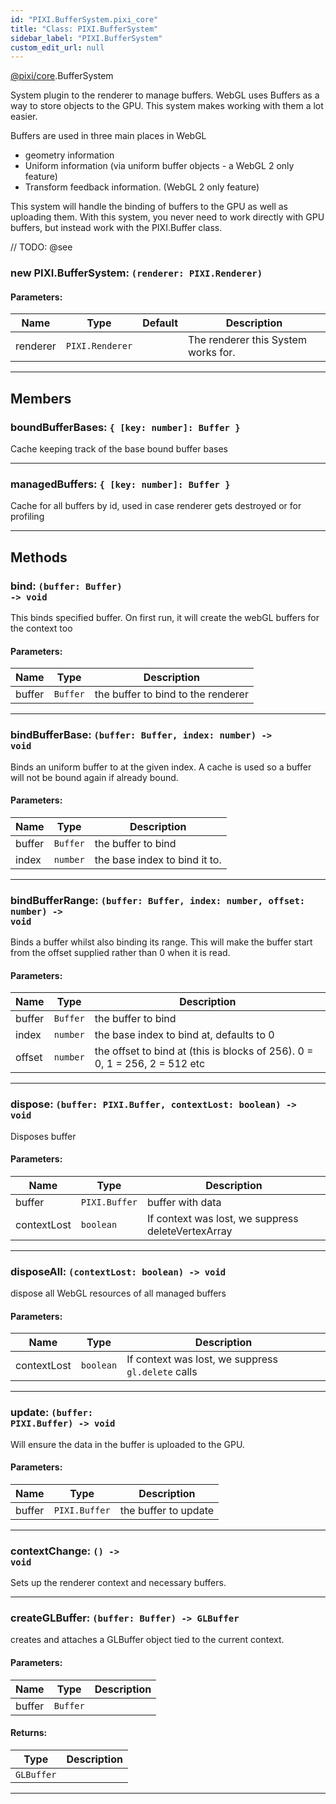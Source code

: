 ```yaml
---
id: "PIXI.BufferSystem.pixi_core"
title: "Class: PIXI.BufferSystem"
sidebar_label: "PIXI.BufferSystem"
custom_edit_url: null
---
```


[@pixi/core](../modules/pixi_core).BufferSystem

System plugin to the renderer to manage buffers.
WebGL uses Buffers as a way to store objects to the GPU. This system makes working with them a lot easier.

Buffers are used in three main places in WebGL

* geometry information
* Uniform information (via uniform buffer objects - a WebGL 2 only feature)
* Transform feedback information. (WebGL 2 only feature)

This system will handle the binding of buffers to the GPU as well as uploading them. With this system, you never need to work directly with GPU buffers, but instead work with the PIXI.Buffer class.



// TODO: @see

        

<article>

### new PIXI.BufferSystem: <span><code>(renderer&#58; PIXI.Renderer) </code></span>

#### Parameters:
| Name     | Type                       | Default       | Description                         |
| -------- | -------------------------- | ------------- | ----------------------------------- |
| renderer | <code>PIXI.Renderer</code> | <code></code> | The renderer this System works for. |

</article>

---------------------------------------




## Members
<article>

### boundBufferBases: <span><code>&#123; [key&#58; number]&#58; Buffer &#125;</code></span>
Cache keeping track of the base bound buffer bases

</article>


---------------------------------------

<article>

### managedBuffers: <span><code>&#123; [key&#58; number]&#58; Buffer &#125;</code></span>
Cache for all buffers by id, used in case renderer gets destroyed or for profiling

</article>


---------------------------------------


## Methods
<article>

### bind: <span><code>(buffer&#58; Buffer) -&#62; void</code></span>
This binds specified buffer. On first run, it will create the webGL buffers for the context too

#### Parameters:
| Name   | Type                | Description                        |
| ------ | ------------------- | ---------------------------------- |
| buffer | <code>Buffer</code> | the buffer to bind to the renderer |
</article>


---------------------------------------

<article>

### bindBufferBase: <span><code>(buffer&#58; Buffer, index&#58; number) -&#62; void</code></span>
Binds an uniform buffer to at the given index.
A cache is used so a buffer will not be bound again if already bound.

#### Parameters:
| Name   | Type                | Description                   |
| ------ | ------------------- | ----------------------------- |
| buffer | <code>Buffer</code> | the buffer to bind            |
| index  | <code>number</code> | the base index to bind it to. |
</article>


---------------------------------------

<article>

### bindBufferRange: <span><code>(buffer&#58; Buffer, index&#58; number, offset&#58; number) -&#62; void</code></span>
Binds a buffer whilst also binding its range. This will make the buffer start from the offset supplied rather than 0 when it is read.

#### Parameters:
| Name   | Type                | Description                                                                |
| ------ | ------------------- | -------------------------------------------------------------------------- |
| buffer | <code>Buffer</code> | the buffer to bind                                                         |
| index  | <code>number</code> | the base index to bind at, defaults to 0                                   |
| offset | <code>number</code> | the offset to bind at (this is blocks of 256). 0 = 0, 1 = 256, 2 = 512 etc |
</article>


---------------------------------------

<article>

### dispose: <span><code>(buffer&#58; PIXI.Buffer, contextLost&#58; boolean) -&#62; void</code></span>
Disposes buffer

#### Parameters:
| Name        | Type                     | Description                                        |
| ----------- | ------------------------ | -------------------------------------------------- |
| buffer      | <code>PIXI.Buffer</code> | buffer with data                                   |
| contextLost | <code>boolean</code>     | If context was lost, we suppress deleteVertexArray |
</article>


---------------------------------------

<article>

### disposeAll: <span><code>(contextLost&#58; boolean) -&#62; void</code></span>
dispose all WebGL resources of all managed buffers

#### Parameters:
| Name        | Type                 | Description                                        |
| ----------- | -------------------- | -------------------------------------------------- |
| contextLost | <code>boolean</code> | If context was lost, we suppress `gl.delete` calls |
</article>


---------------------------------------

<article>

### update: <span><code>(buffer&#58; PIXI.Buffer) -&#62; void</code></span>
Will ensure the data in the buffer is uploaded to the GPU.

#### Parameters:
| Name   | Type                     | Description          |
| ------ | ------------------------ | -------------------- |
| buffer | <code>PIXI.Buffer</code> | the buffer to update |
</article>


---------------------------------------

<article>

### contextChange: <span><code>() -&#62; void</code></span>
Sets up the renderer context and necessary buffers.

</article>


---------------------------------------

<article>

### createGLBuffer: <span><code>(buffer&#58; Buffer) -&#62; GLBuffer</code></span>
creates and attaches a GLBuffer object tied to the current context.

#### Parameters:
| Name   | Type                | Description |
| ------ | ------------------- | ----------- |
| buffer | <code>Buffer</code> |             |
#### Returns:
| Type                  | Description |
| --------------------- | ----------- |
| <code>GLBuffer</code> |             |
</article>


---------------------------------------


    